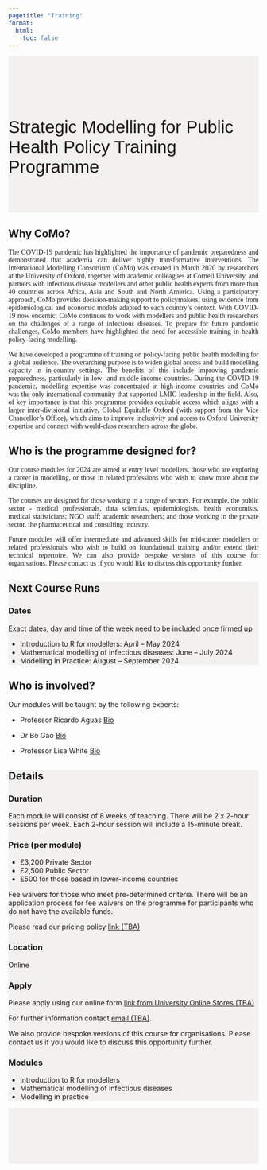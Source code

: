 ```yaml
---
pagetitle: "Training"
format:
  html:
    toc: false
---
```


::: {#training-banner .column-screen}

::: {.grid .column-page}
::: {.headline .g-col-lg-5 .g-col-12 .g-col-md-12}

::: {#training-logo-top}
<!-- ![](img/training/biology_keyline.svg) -->
:::

Strategic Modelling for Public Health Policy Training Programme

:::
::: {.training_right_background .g-col-lg-7 .d-none .d-lg-block .d-xl-block}

:::
:::
:::



::: {.grid .column-page}

::: {.g-col-lg-6 .g-col-12 .g-col-md-12}

## Why CoMo?

::: {.text_justified}

The COVID-19 pandemic has highlighted the importance of pandemic preparedness and demonstrated that academia can deliver highly transformative interventions. The International Modelling Consortium (CoMo) was created in March 2020 by researchers at the University of Oxford, together with academic colleagues at Cornell University, and partners with infectious disease modellers and other public health experts from more than 40 countries across Africa, Asia and South and North America. Using a participatory approach, CoMo provides decision-making support to policymakers, using evidence from epidemiological and economic models adapted to each country’s context. With COVID-19 now endemic, CoMo continues to work with modellers and public health researchers on the challenges of a range of infectious diseases. To prepare for future pandemic challenges, CoMo members have highlighted the need for accessible training in health policy-facing modelling.

We have developed a programme of training on policy-facing public health modelling for a global audience. The overarching purpose is to widen global access and build modelling capacity in in-country settings. The benefits of this include improving pandemic preparedness, particularly in low- and middle-income countries. During the COVID-19 pandemic, modelling expertise was concentrated in high-income countries and CoMo was the only international community that supported LMIC leadership in the field. Also, of key importance is that this programme provides equitable access which aligns with a larger inter-divisional initiative, Global Equitable Oxford (with support from the Vice Chancellor’s Office), which aims to improve inclusivity and access to Oxford University expertise and connect with world-class researchers across the globe.

:::
:::

::: {.g-col-lg-6 .g-col-12 .g-col-md-12}

## Who is the programme designed for?

::: {.text_justified}

Our course modules for 2024 are aimed at entry level modellers, those who are exploring a career in modelling, or those in related professions who wish to know more about the discipline.

The courses are designed for those working in a range of sectors. For example, the public sector - medical professionals, data scientists, epidemiologists, health economists, medical statisticians; NGO staff; academic researchers; and those working in the private sector, the pharmaceutical and consulting industry.

Future modules will offer intermediate and advanced skills for mid-career modellers or related professionals who wish to build on foundational training and/or extend their technical repertoire.
We can also provide bespoke versions of this course for organisations. Please contact us <email address> if you would like to discuss this opportunity further. 

:::
:::

:::


::: {#training-banner .column-screen}
::: {.column-page}

## Next Course Runs

### Dates

::: {.callout-note}

Exact dates, day and time of the week need to be included once firmed up

:::

- Introduction to R for modellers:  April – May 2024 
- Mathematical modelling of infectious diseases: June – July 2024 
- Modelling in Practice: August – September 2024 

:::
:::

::: {.column-screen}
::: {.column-page}

## Who is involved?

Our modules will be taught by the following experts:


- Professor Ricardo Aguas [Bio](https://www.tropicalmedicine.ox.ac.uk/team/ricardo-aguas)

- Dr Bo Gao [Bio](https://www.tropicalmedicine.ox.ac.uk/team/bo-gao)

- Professor Lisa White [Bio](https://www.medawar.ox.ac.uk/team/lisa-white)


:::
:::



::: {#training-banner .column-screen}
::: {.column-page}

## Details

::: {.grid}

::: {.g-col-lg-6 .g-col-12 .g-col-md-12}

### Duration
Each module will consist of 8 weeks of teaching.
There will be 2 x 2-hour sessions per week. Each 2-hour session will include a 15-minute break.


### Price (per module)

- £3,200 Private Sector
- £2,500 Public Sector
- £500 for those based in lower-income countries

Fee waivers for those who meet pre-determined criteria. There will be an application process for fee waivers on the programme for participants who do not have the available funds.

Please read our pricing policy [link (TBA)]()

### Location

Online

### Apply

Please apply using our online form [link from University Online Stores (TBA)]()

For further information contact [email (TBA)]().

We also provide bespoke versions of this course for organisations. Please contact us if you would like to discuss this opportunity further.

:::

::: {.g-col-lg-6 .g-col-12 .g-col-md-12}

### Modules

- Introduction to R for modellers
- Mathematical modelling of infectious diseases
- Modelling in practice

:::

:::

:::
:::



::: {#training-banner .column-screen}
::: {.column-page}

::: {#training-logo-end}
<!-- ![](img/training/biology_keyline.svg) -->
:::

:::
:::


```{=html}
<style>

@import url('https://fonts.googleapis.com/css2?family=Bebas+Neue&display=swap');

#training-logo-top {
  max-width: 100%;
  background-image: url("img/training/biology_keyline.svg");
  background-size: contain;
  background-repeat: no-repeat;
  height: 2em;
  margin-bottom: 0.5em;
}

#training-logo-end {
  max-width: 100%;
  background-image: url("img/training/biology_keyline.svg");
  background-size: contain;
  background-repeat: no-repeat;
  height: 8em;
  margin-bottom: 2em;
}

#training-banner {
  padding-top: 0px;
  /* background-color: rgb(237,243,249); */
  /* background-color: #E0E0CE; */
  background-color: #f3f1ee;
}

#quarto-content main { 
  margin-top: 0;
  padding-top: 0;
}
.text_justified {
  text-align: justify;
  text-justify: inter-word;
  font-family: 'PT Serif', 'Georgia', 'Times New Roman', serif;
}

.headline {
  /* font-family: 'Economica', sans-serif; */
  /* font-family: 'Tahoma', sans-serif; */
  font-family: 'Bebas Neue', sans-serif;
  font-size: 2.5em;
  /* font-weight: 300; */
  padding-top: 0.5em;
  padding-bottom: 0.5em;
}

.training_right_background {
  background-image: url("img/training/seminar_room_2.jpg");
  background-size: cover;
  background-repeat: no-repeat;
  color: white;
  padding: 10px;
}
</style>
```